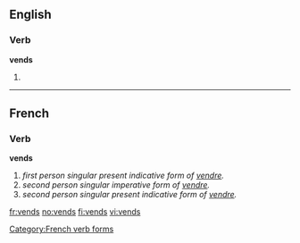 ==English==

===Verb===
'''vends'''

# {{third-person singular of|vend}}

----

==French==

===Verb===
'''vends'''
# ''first person singular present indicative form of [[vendre]].''
# ''second person singular imperative form of [[vendre]].''
# ''second person singular present indicative form of [[vendre]].''

[[Category:French verb forms]]

[[fr:vends]]
[[no:vends]]
[[fi:vends]]
[[vi:vends]]